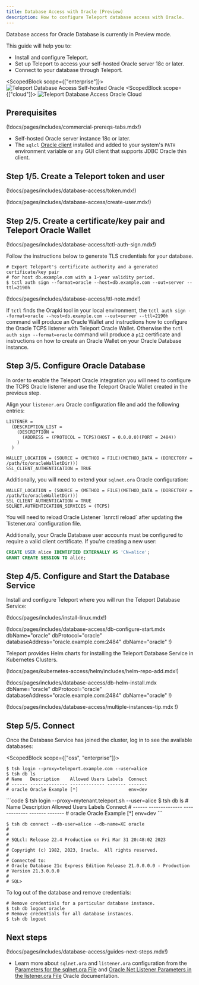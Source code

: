 ```yaml
---
title: Database Access with Oracle (Preview)
description: How to configure Teleport database access with Oracle.
---
```


<Admonition type="warning" title="Preview">
  Database access for Oracle Database is currently in Preview mode.
</Admonition>

This guide will help you to:

- Install and configure Teleport.
- Set up Teleport to access your self-hosted Oracle server 18c or later.
- Connect to your database through Teleport.

<ScopedBlock scope={["enterprise"]}>
![Teleport Database Access Self-hosted Oracle](../../../img/database-access/guides/oracle_selfhosted.png)
</ScopedBlock>
<ScopedBlock scope={["cloud"]}>
![Teleport Database Access Oracle Cloud](../../../img/database-access/guides/oracle_selfhosted_cloud.png)
</ScopedBlock>

## Prerequisites

(!docs/pages/includes/commercial-prereqs-tabs.mdx!)
- Self-hosted Oracle server instance 18c or later.
- The `sqlcl` [Oracle client](https://www.oracle.com/pl/database/sqldeveloper/technologies/sqlcl/) installed and added to your system's `PATH` environment variable or any GUI client that supports JDBC
  Oracle thin client.

## Step 1/5. Create a Teleport token and user

(!docs/pages/includes/database-access/token.mdx!)

(!docs/pages/includes/database-access/create-user.mdx!)

## Step 2/5. Create a certificate/key pair and Teleport Oracle Wallet

(!docs/pages/includes/database-access/tctl-auth-sign.mdx!)

Follow the instructions below to generate TLS credentials for your database.

```code
# Export Teleport's certificate authority and a generated certificate/key pair
# for host db.example.com with a 1-year validity period.
$ tctl auth sign --format=oracle --host=db.example.com --out=server --ttl=2190h
```

(!docs/pages/includes/database-access/ttl-note.mdx!)

If `tctl` finds the Orapki tool in your local environment, the `tctl auth sign --format=oracle --host=db.example.com --out=server --ttl=2190h` command will produce an Oracle Wallet and
instructions how to configure the Oracle TCPS listener with Teleport Oracle Wallet. Otherwise the `tctl auth sign --format=oracle` command  will produce a `p12` certificate and instructions on how to create an Oracle Wallet on your Oracle Database instance.

## Step 3/5. Configure Oracle Database

In order to enable the Teleport Oracle integration you will need to configure the TCPS Oracle listener and use the Teleport Oracle Wallet created in the previous step.

Align your `listener.ora` Oracle configuration file and add the following entries:

```
LISTENER =
  (DESCRIPTION_LIST =
    (DESCRIPTION =
      (ADDRESS = (PROTOCOL = TCPS)(HOST = 0.0.0.0)(PORT = 2484))
    )
  )

WALLET_LOCATION = (SOURCE = (METHOD = FILE)(METHOD_DATA = (DIRECTORY = /path/to/oracleWalletDir)))
SSL_CLIENT_AUTHENTICATION = TRUE
```

Additionally, you will need to extend your `sqlnet.ora` Oracle configuration:

```
WALLET_LOCATION = (SOURCE = (METHOD = FILE)(METHOD_DATA = (DIRECTORY = /path/to/oracleWalletDir)))
SSL_CLIENT_AUTHENTICATION = TRUE
SQLNET.AUTHENTICATION_SERVICES = (TCPS)
```

<Admonition type="tip">
You will need to reload Oracle Listener `lsnrctl reload` after updating the `listener.ora` configuration file.
</Admonition>

Additionally, your Oracle Database user accounts must be configured to require a valid client certificate. If you're creating a new user:

```sql
CREATE USER alice IDENTIFIED EXTERNALLY AS 'CN=alice';
GRANT CREATE SESSION TO alice;
```
## Step 4/5. Configure and Start the Database Service
Install and configure Teleport where you will run the Teleport Database Service:

<Tabs>
<TabItem label="Linux Server">

(!docs/pages/includes/install-linux.mdx!)

(!docs/pages/includes/database-access/db-configure-start.mdx dbName="oracle" dbProtocol="oracle" databaseAddress="oracle.example.com:2484" dbName="oracle" !)

</TabItem>
<TabItem label="Kubernetes Cluster">
  Teleport provides Helm charts for installing the Teleport Database Service in Kubernetes Clusters.

  (!docs/pages/kubernetes-access/helm/includes/helm-repo-add.mdx!)

  (!docs/pages/includes/database-access/db-helm-install.mdx dbName="oracle" dbProtocol="oracle" databaseAddress="oracle.example.com:2484" dbName="oracle" !)
</TabItem>
</Tabs>

(!docs/pages/includes/database-access/multiple-instances-tip.mdx !)

## Step 5/5. Connect

Once the Database Service has joined the cluster, log in to see the available
databases:

<ScopedBlock scope={["oss", "enterprise"]}>
```code
$ tsh login --proxy=teleport.example.com --user=alice
$ tsh db ls
# Name   Description    Allowed Users Labels  Connect
# ------ -------------- ------------- ------- -------
# oracle Oracle Example [*]                   env=dev
```
</ScopedBlock>
<ScopedBlock scope={["cloud"]}>
```code
$ tsh login --proxy=mytenant.teleport.sh --user=alice
$ tsh db ls
# Name   Description    Allowed Users Labels  Connect
# ------ -------------- ------------- ------- -------
# oracle Oracle Example [*]                   env=dev
```
</ScopedBlock>

```code
$ tsh db connect --db-user=alice --db-name=XE oracle
#
#
# SQLcl: Release 22.4 Production on Fri Mar 31 20:48:02 2023
#
# Copyright (c) 1982, 2023, Oracle.  All rights reserved.
#
# Connected to:
# Oracle Database 21c Express Edition Release 21.0.0.0.0 - Production
# Version 21.3.0.0.0
#
# SQL>
```
To log out of the database and remove credentials:

```code
# Remove credentials for a particular database instance.
$ tsh db logout oracle
# Remove credentials for all database instances.
$ tsh db logout
```

## Next steps

(!docs/pages/includes/database-access/guides-next-steps.mdx!)

- Learn more about  `sqlnet.ora` and `listener.ora` configuration from the [Parameters for the sqlnet.ora File](https://docs.oracle.com/en/database/oracle/oracle-database/18/netrf/parameters-for-the-sqlnet-ora-file.html#GUID-28040885-6832-4FFC-9258-0EF19FE9A3AC) and [Oracle Net Listener Parameters in the listener.ora File](https://docs.oracle.com/en/database/oracle/oracle-database/18/netrf/Oracle-Net-Listener-parameters-in-listener-ora-file.html#GUID-F9FA0DF5-2FAF-45CA-B6A1-F0166C7BFE54) Oracle documentation.
